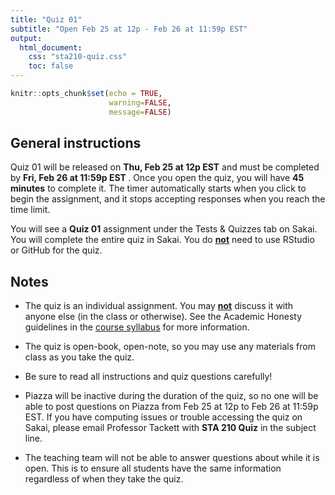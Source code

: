 ```yaml
---
title: "Quiz 01"
subtitle: "Open Feb 25 at 12p - Feb 26 at 11:59p EST"
output: 
  html_document:
    css: "sta210-quiz.css"
    toc: false
---
```


```r
knitr::opts_chunk$set(echo = TRUE,
                      warning=FALSE,
                      message=FALSE)
```

## General instructions

Quiz 01 will be released on **Thu, Feb 25 at 12p EST** and must be completed by **Fri, Feb 26 at 11:59p EST **. Once you open the quiz, you will have **45 minutes** to complete it. The timer automatically starts when you click to begin the assignment, and it stops accepting responses when you reach the time limit.

You will see a **Quiz 01** assignment under the Tests & Quizzes tab on Sakai. You will complete the entire quiz in Sakai. You do **<u>not</u>** need to use RStudio or GitHub for the quiz.

## Notes

- The quiz is an individual assignment. You may **<u>not</u>** discuss it with anyone else (in the class or otherwise). See the Academic Honesty guidelines in the [course syllabus](https://sta210-sp21.netlify.app/syllabus/#academic-conduct) for more information.

- The quiz is open-book, open-note, so you may use any materials from class as you take the quiz. 

- Be sure to read all instructions and quiz questions carefully!

- Piazza will be inactive during the duration of the quiz, so no one will be able to post questions on Piazza from Feb 25 at 12p to Feb 26 at 11:59p EST. If you have computing issues or trouble accessing the quiz on Sakai, please email Professor Tackett with **STA 210 Quiz** in the subject line. 

- The teaching team will not be able to answer questions about while it is open. This is to ensure all students have the same information regardless of when they take the quiz. 


